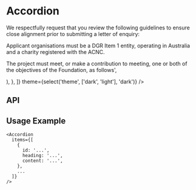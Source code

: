 
<Meta
  title="Components/Accordion"
  component={Accordion}
  decorators={[withKnobs]}
/>

# Accordion

<Preview>
  <Story name="Base component">
    <Accordion
      items={[
        {
          id: '1',
          heading: 'What are the granting programs available for application?',
          content:
            'The Aesop Foundation will consider support for organisations working in Australia. While the majority of our grants are awarded to organisations that are invited to apply, we remain open to hearing new ideas from potential partners. If you believe your organisation’s project meets the objectives and guidelines of the Foundation we warmly invite you to submit a letter of enquiry.',
        },
        {
          id: '2',
          heading: 'What organisations are considered for applications?',
          content:
            'The Aesop Foundation supports its partners through two granting programs. The Companion Grants program provides up to AUD30,000, usually for a single year. The Partnerships Grants program provides between AUD100,000-300,000 per year for up to five years.',
        },
        {
          id: '3',
          heading: 'What are the guidelines for an application?',
          content: (
            <React.Fragment>
              <p>
                We respectfully request that you review the following guidelines
                to ensure close alignment prior to submitting a letter of
                enquiry:
              </p>
              <p>
                Applicant organisations must be a DGR Item 1 entity, operating
                in Australia and a charity registered with the ACNC.
              </p>
              <p>
                The project must meet, or make a contribution to meeting, one or
                both of the objectives of the Foundation, as follows',
              </p>
            </React.Fragment>
          ),
        },
      ]}
      theme={select('theme', ['dark', 'light'], 'dark')}
    />
  </Story>
</Preview>

## API

<Props of={Accordion} />

## Usage Example

```
<Accordion
  items={[
    {
      id: '...',
      heading: '...',
      content: '...',
    },
    ...
  ]}
/>

```
